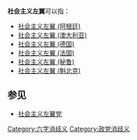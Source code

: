 '''社会主义左翼'''可以指：
*[[社会主义左翼_(阿根廷)|社会主义左翼 (阿根廷)]]
*[[社会主义左翼_(澳大利亚)|社会主义左翼 (澳大利亚)]]
*[[社会主义左翼_(德国)|社会主义左翼 (德国)]]
*[[社会主义左翼_(法国)|社会主义左翼 (法国)]]
*[[社会主义左翼_(秘鲁)|社会主义左翼 (秘鲁)]]
*[[社会主义左翼_(魁北克)|社会主义左翼 (魁北克)]]

==参见==
*[[社会主义左翼党|社会主义左翼党]]

{{消歧义}}

[[Category:六字消歧义|Category:六字消歧义]]
[[Category:政党消歧义|Category:政党消歧义]]